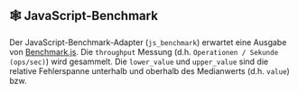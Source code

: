 
## 🕸 JavaScript-Benchmark

Der JavaScript-Benchmark-Adapter (`js_benchmark`) erwartet eine Ausgabe von [Benchmark.js](https://github.com/bestiejs/benchmark.js).
Die `throughput` Messung (d.h. `Operationen / Sekunde (ops/sec)`) wird gesammelt.
Die `lower_value` und `upper_value` sind die relative Fehlerspanne unterhalb und oberhalb des Medianwerts (d.h. `value`) bzw.

<NodeJsBenchmark />